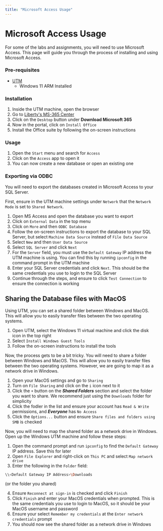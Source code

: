 ```yaml
---
title: "Microsoft Access Usage"
---
```


# Microsoft Access Usage
For some of the labs and assignments, you will need to use Microsoft Access. This page will guide you through the process of installing and using Microsoft Access.

### Pre-requisites
- [UTM](https://mac.getutm.app/)
    - Windows 11 ARM Installed

### Installation
1. Inside the UTM machine, open the browser
2. Go to [Liberty's MS-365 Center](https://www.liberty.edu/information-services/products/microsoft-365/)
3. Click on the `Desktop` button under **Download Microsoft 365**
4. Now in the portal, click on `Install Office`
5. Install the Office suite by following the on-screen instructions

### Usage
1. Open the `Start` menu and search for `Access`
2. Click on the `Access` app to open it
3. You can now create a new database or open an existing one

### Exporting via ODBC
You will need to export the databases created in Microsoft Access to your SQL Server.

First, ensure in the UTM machine settings under `Network` that the `Network Mode` is set to `Shared Network`.

1. Open MS Access and open the database you want to export
2. Click on `External Data` in the top menu
3. Click on `More` and then `ODBC Database`
4. Follow the on-screen instructions to export the database to your SQL Server, but select `Machine Data Source` instead of `File Data Source`
5. Select `New` and then `User Data Source`
6. Select `SQL Server` and click `Next`
7. For the `Server` field, you must use the `Default Gateway` IP address the UTM machine is using. You can find this by running `ipconfig` in the command prompt in the UTM machine
8. Enter your SQL Server credentials and click `Next`. This should be the same credentials you use to login to the SQL Server
9. Continue through the steps, and ensure to click `Test Connection` to ensure the connection is working


## Sharing the Database files with MacOS
Using UTM, you can set a shared folder between Windows and MacOS. This will allow you to easily transfer files between the two operating systems.

1. Open UTM, select the Windows 11 virtual machine and click the disk icon in the top right
2. Select `Install Windows Guest Tools`
3. Follow the on-screen instructions to install the tools

Now, the process gets to be a bit tricky. You will need to share a folder between Windows and MacOS. This will allow you to easily transfer files between the two operating systems. However, we are going to map it as a network drive in Windows.

1. Open your MacOS settings and go to `Sharing`
2. Turn on `File Sharing` and click on the `i` icon next to it
3. Click the `+` button on the ***Shared Folders*** section and select the folder you want to share. We recommend just using the `Downloads` folder for simplicity
4. Click the fodler in the list and ensure your account has `Read & Write` permissions, and ***Everyone*** has `No Access`
5. Click the `Options...` button and ensure `Share files and folders using SMB` is checked

Now, you will need to map the shared folder as a network drive in Windows. Open up the Windows UTM machine and follow these steps:

1. Open the command prompt and run `ipconfig` to find the `Default Gateway` IP address. Save this for later
2. Open `File Explorer` and right-click on `This PC` and select `Map network drive`
3. Enter the following in the `Folder` field: 
```bash 
\\<Default Gateway IP Address>\Downloads
``` 
(or the folder you shared)

4. Ensure `Reconnect at sign-in` is checked and click `Finish`
5. Click `Finish` and enter your MacOS credentials when prompted. This is the same credentials you use to login to MacOS, so it should be your MacOS username and password
6. Ensure your select `Remember my credentials` at the `Enter network credentials` prompt
7. You should now see the shared folder as a network drive in Windows
